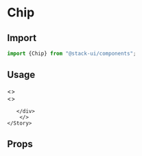 


<Meta title="Components/Chip" component="Chip" />

<Story name="Import" />

# Chip

## Import

```jsx
import {Chip} from "@stack-ui/components";
```
## Usage

<Preview withToolbar>
    <Story name="ChipUsage">
    <>
    <div style={{display:"flex"}}>
    <span style={{marginRight:20}}>
       <Chip  label="Basic"/>
       </span> 
        <span style={{marginRight:20}}>
       <Chip label="Disable"/>
       </span> 
        <span style={{marginRight:20}}>
       <Chip label="Clickable" />
       </span> 
        <span style={{marginRight:20}}>
       <Chip  label="Deletable"/>
       </span> 
        <span style={{marginRight:20}}>
       <Chip   label="Custom delete icon"/>
       </span> 
       </div>
       <div style={{display:"flex", marginTop:20}}>
       <span style={{marginRight:20}}>
       <Chip  label="Delete Primary"/>
       </span>
       <span style={{marginRight:20}}>
       <Chip  label="Delete Secoundary" color="primary"/>
       </span>
       <span style={{marginRight:20}}>
       <Chip  label="Primary" color="secoundary"/>
       </span>
       </div>
        </>
    </Story>
</Preview>

<Preview withToolbar>
    <Story name="ChipArray">
    <>
    <div style={{display:"flex"}}>
    <span style={{marginRight:20}}>
       <Chip  label="arraychip"/>
       </span> 
       
       
       </div>
        </>
    </Story>
</Preview>



<Story name="Props" />

## Props

<Props of={ChipTypes} />
